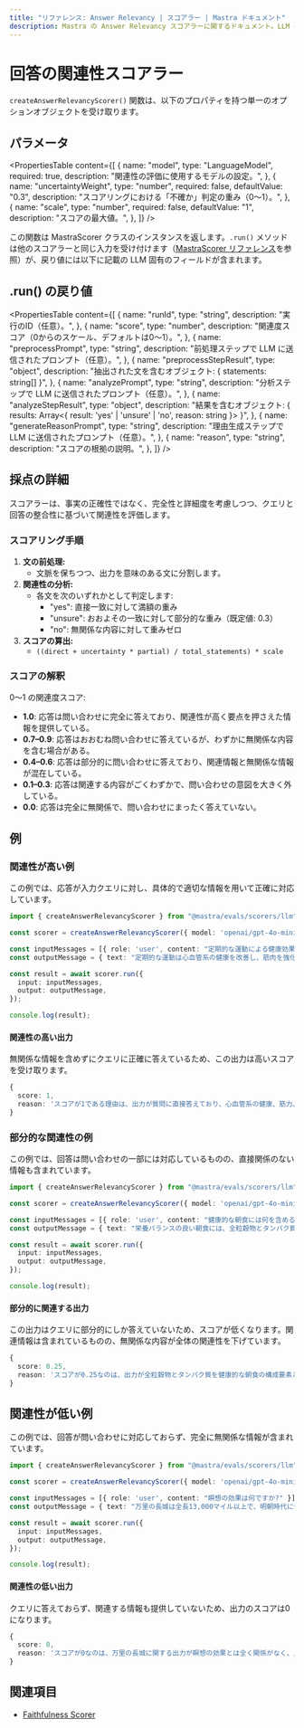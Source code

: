 ```yaml
---
title: "リファレンス: Answer Relevancy | スコアラー | Mastra ドキュメント"
description: Mastra の Answer Relevancy スコアラーに関するドキュメント。LLM の出力が入力クエリにどの程度関連しているかを評価します。
---
```


# 回答の関連性スコアラー

`createAnswerRelevancyScorer()` 関数は、以下のプロパティを持つ単一のオプションオブジェクトを受け取ります。

## パラメータ

<PropertiesTable
  content={[
    {
      name: "model",
      type: "LanguageModel",
      required: true,
      description: "関連性の評価に使用するモデルの設定。",
    },
    {
      name: "uncertaintyWeight",
      type: "number",
      required: false,
      defaultValue: "0.3",
      description: "スコアリングにおける「不確か」判定の重み（0〜1）。",
    },
    {
      name: "scale",
      type: "number",
      required: false,
      defaultValue: "1",
      description: "スコアの最大値。",
    },
  ]}
/>

この関数は MastraScorer クラスのインスタンスを返します。`.run()` メソッドは他のスコアラーと同じ入力を受け付けます（[MastraScorer リファレンス](./mastra-scorer)を参照）が、戻り値には以下に記載の LLM 固有のフィールドが含まれます。

## .run() の戻り値

<PropertiesTable
  content={[
    {
      name: "runId",
      type: "string",
      description: "実行のID（任意）。",
    },
    {
      name: "score",
      type: "number",
      description: "関連度スコア（0からのスケール、デフォルトは0〜1）。",
    },
    {
      name: "preprocessPrompt",
      type: "string",
      description: "前処理ステップで LLM に送信されたプロンプト（任意）。",
    },
    {
      name: "preprocessStepResult",
      type: "object",
      description: "抽出された文を含むオブジェクト: { statements: string[] }",
    },
    {
      name: "analyzePrompt",
      type: "string",
      description: "分析ステップで LLM に送信されたプロンプト（任意）。",
    },
    {
      name: "analyzeStepResult",
      type: "object",
      description: "結果を含むオブジェクト: { results: Array<{ result: 'yes' | 'unsure' | 'no', reason: string }> }",
    },
    {
      name: "generateReasonPrompt",
      type: "string",
      description: "理由生成ステップで LLM に送信されたプロンプト（任意）。",
    },
    {
      name: "reason",
      type: "string",
      description: "スコアの根拠の説明。",
    },
  ]}
/>

## 採点の詳細

スコアラーは、事実の正確性ではなく、完全性と詳細度を考慮しつつ、クエリと回答の整合性に基づいて関連性を評価します。

### スコアリング手順

1. **文の前処理:**
   - 文脈を保ちつつ、出力を意味のある文に分割します。
2. **関連性の分析:**
   - 各文を次のいずれかとして判定します:
     - "yes": 直接一致に対して満額の重み
     - "unsure": おおよその一致に対して部分的な重み（既定値: 0.3）
     - "no": 無関係な内容に対して重みゼロ
3. **スコアの算出:**
   - `((direct + uncertainty * partial) / total_statements) * scale`

### スコアの解釈

0～1 の関連度スコア:

- **1.0**: 応答は問い合わせに完全に答えており、関連性が高く要点を押さえた情報を提供している。
- **0.7–0.9**: 応答はおおむね問い合わせに答えているが、わずかに無関係な内容を含む場合がある。
- **0.4–0.6**: 応答は部分的に問い合わせに答えており、関連情報と無関係な情報が混在している。
- **0.1–0.3**: 応答は関連する内容がごくわずかで、問い合わせの意図を大きく外している。
- **0.0**: 応答は完全に無関係で、問い合わせにまったく答えていない。

## 例

### 関連性が高い例

この例では、応答が入力クエリに対し、具体的で適切な情報を用いて正確に対応しています。

```typescript filename="src/example-high-answer-relevancy.ts" showLineNumbers copy
import { createAnswerRelevancyScorer } from "@mastra/evals/scorers/llm";

const scorer = createAnswerRelevancyScorer({ model: 'openai/gpt-4o-mini' });

const inputMessages = [{ role: 'user', content: "定期的な運動による健康効果は何ですか?" }];
const outputMessage = { text: "定期的な運動は心血管系の健康を改善し、筋肉を強化し、代謝を高め、エンドルフィンの分泌により精神的な健康を向上させます。" };

const result = await scorer.run({
  input: inputMessages,
  output: outputMessage,
});

console.log(result);
```


#### 関連性の高い出力

無関係な情報を含めずにクエリに正確に答えているため、この出力は高いスコアを受け取ります。

```typescript
{
  score: 1,
  reason: 'スコアが1である理由は、出力が質問に直接答えており、心血管系の健康、筋力、代謝、メンタルヘルスの改善など、定期的な運動による複数の明確な健康効果を示しているためです。各ポイントは関連性が高く、健康効果の包括的な理解に寄与しています。'
}
```


### 部分的な関連性の例

この例では、回答は問い合わせの一部には対応しているものの、直接関係のない情報も含まれています。

```typescript filename="src/example-partial-answer-relevancy.ts" showLineNumbers copy
import { createAnswerRelevancyScorer } from "@mastra/evals/scorers/llm";

const scorer = createAnswerRelevancyScorer({ model: 'openai/gpt-4o-mini' });

const inputMessages = [{ role: 'user', content: "健康的な朝食には何を含めるべきですか?" }];
const outputMessage = { text: "栄養バランスの良い朝食には、全粒穀物とタンパク質を含めるべきです。ただし、朝食を摂るタイミングも同じくらい重要です。研究によると、起床後2時間以内に食事をすることで、一日を通して代謝とエネルギーレベルが最適化されることが示されています。" };

const result = await scorer.run({
  input: inputMessages,
  output: outputMessage,
});

console.log(result);
```


#### 部分的に関連する出力

この出力はクエリに部分的にしか答えていないため、スコアが低くなります。関連情報は含まれているものの、無関係な内容が全体の関連性を下げています。

```typescript
{
  score: 0.25,
  reason: 'スコアが0.25なのは、出力が全粒穀物とタンパク質を健康的な朝食の構成要素として挙げており、直接的な回答を提供しているため関連性があるからです。しかし、朝食のタイミングや代謝・エネルギーレベルへの影響に関する追加情報は質問と直接関係がないため、全体的な関連性スコアが低くなっています。'
}
```


## 関連性が低い例

この例では、回答が問い合わせに対応しておらず、完全に無関係な情報が含まれています。

```typescript filename="src/example-low-answer-relevancy.ts" showLineNumbers copy
import { createAnswerRelevancyScorer } from "@mastra/evals/scorers/llm";

const scorer = createAnswerRelevancyScorer({ model: 'openai/gpt-4o-mini' });

const inputMessages = [{ role: 'user', content: "瞑想の効果は何ですか?" }];
const outputMessage = { text: "万里の長城は全長13,000マイル以上で、明朝時代に侵略を防ぐために建設されました。" };

const result = await scorer.run({
  input: inputMessages,
  output: outputMessage,
});

console.log(result);
```


#### 関連性の低い出力

クエリに答えておらず、関連する情報も提供していないため、出力のスコアは0になります。

```typescript
{
  score: 0,
  reason: 'スコアが0なのは、万里の長城に関する出力が瞑想の効果とは全く関係がなく、入力された質問に答える関連情報や文脈が一切提供されていないためです。'
}
```


## 関連項目

- [Faithfulness Scorer](./faithfulness)